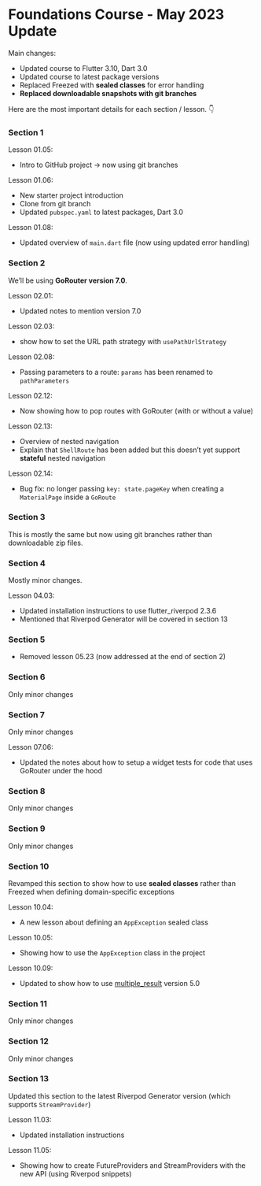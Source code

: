 # Foundations Course - May 2023 Update

Main changes:

- Updated course to Flutter 3.10, Dart 3.0
- Updated course to latest package versions
- Replaced Freezed with **sealed classes** for error handling
- **Replaced downloadable snapshots with git branches**

Here are the most important details for each section / lesson. 👇

### Section 1

Lesson 01.05:

- Intro to GitHub project → now using git branches

Lesson 01.06:

- New starter project introduction
- Clone from git branch
- Updated `pubspec.yaml` to latest packages, Dart 3.0

Lesson 01.08:

- Updated overview of `main.dart` file (now using updated error handling)

### Section 2

We’ll be using **GoRouter version 7.0**.

Lesson 02.01:

- Updated notes to mention version 7.0

Lesson 02.03:

- show how to set the URL path strategy with `usePathUrlStrategy`

Lesson 02.08:

- Passing parameters to a route: `params` has been renamed to `pathParameters`

Lesson 02.12:

- Now showing how to pop routes with GoRouter (with or without a value)

Lesson 02.13:

- Overview of nested navigation
- Explain that `ShellRoute` has been added but this doesn’t yet support **stateful** nested navigation

Lesson 02.14:

- Bug fix: no longer passing `key: state.pageKey` when creating a `MaterialPage` inside a `GoRoute`

### Section 3

This is mostly the same but now using git branches rather than downloadable zip files.

### Section 4

Mostly minor changes.

Lesson 04.03:

- Updated installation instructions to use flutter_riverpod 2.3.6
- Mentioned that Riverpod Generator will be covered in section 13

### Section 5

- Removed lesson 05.23 (now addressed at the end of section 2)

### Section 6

Only minor changes

### Section 7

Only minor changes

Lesson 07.06:

- Updated the notes about how to setup a widget tests for code that uses GoRouter under the hood

### Section 8

Only minor changes

### Section 9

Only minor changes

### Section 10

Revamped this section to show how to use **sealed classes** rather than Freezed when defining domain-specific exceptions

Lesson 10.04:

- A new lesson about defining an `AppException` sealed class

Lesson 10.05:

- Showing how to use the `AppException` class in the project

Lesson 10.09:

- Updated to show how to use [multiple_result](https://pub.dev/packages/multiple_result) version 5.0

### Section 11

Only minor changes

### Section 12

Only minor changes

### Section 13

Updated this section to the latest Riverpod Generator version (which supports `StreamProvider`)

Lesson 11.03:

- Updated installation instructions

Lesson 11.05:

- Showing how to create FutureProviders and StreamProviders with the new API (using Riverpod snippets)